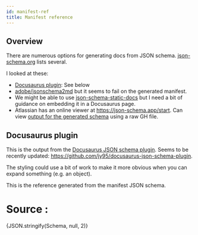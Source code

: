 ```yaml
---
id: manifest-ref
title: Manifest reference
---
```



## Overview

There are numerous options for generating docs from JSON schema.  [json-schema.org](https://json-schema.org/implementations.html#documentation-generators) lists several.

I looked at these:

- [Docusaurus plugin](https://jy95.github.io/docusaurus-json-schema-plugin/): See below
- [adobe/jsonschema2md](https://github.com/adobe/jsonschema2md/tree/main) but it seems to fail on the generated manifest.
- We might be able to use [json-schema-static-docs](https://tomcollins.github.io/json-schema-static-docs/) but I need a bit of guidance on embedding it in a Docusaurus page.
- Atlassian has an online viewer at <https://json-schema.app/start>. Can view [output for the generated schema](https://json-schema.app/view/%23?url=https%3A%2F%2Fraw.githubusercontent.com%2Fcrandmck%2Ftest-md%2Fmaster%2FManifestStore.schema.json) using a raw GH file.

## Docusaurus plugin

This is the output from the [Docusaurus JSON schema plugin](https://jy95.github.io/docusaurus-json-schema-plugin/).  Seems to be recently updated: <https://github.com/jy95/docusaurus-json-schema-plugin>.

The styling could use a bit of work to make it more obvious when you can expand something (e.g. an object).

This is the reference generated from the manifest JSON schema.

<JSONSchemaViewer schema={Schema} />

# Source :

<CodeBlock language="json">{JSON.stringify(Schema, null, 2)}</CodeBlock>
